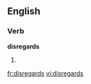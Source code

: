 
==English==

===Verb===
'''disregards'''

# {{third-person singular of|[[disregard]]}}

[[fr:disregards]]
[[vi:disregards]]